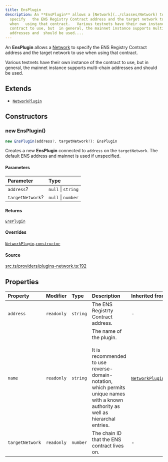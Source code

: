 ```yaml
---
title: EnsPlugin
description: An **EnsPlugin** allows a [Network](../classes/Network) to
  specify   the ENS Registry Contract address and the target network to use
  when   using that contract.   Various testnets have their own instance of the
  contract to use, but  in general, the mainnet instance supports multi-chain
  addresses and  should be used....
---
```


An **EnsPlugin** allows a [Network](../classes/Network) to specify 
 the ENS Registry Contract address and the target network to use when 
 using that contract.

 Various testnets have their own instance of the contract to use, but
 in general, the mainnet instance supports multi-chain addresses and
 should be used.

## Extends

- [`NetworkPlugin`](/content/classes/NetworkPlugin.mdx)

## Constructors

### new EnsPlugin()

```ts
new EnsPlugin(address?, targetNetwork?): EnsPlugin
```

Creates a new **EnsPlugin** connected to `address` on the
 `targetNetwork`. The default ENS address and mainnet is used
 if unspecified.

#### Parameters

| Parameter | Type |
| :------ | :------ |
| `address`? | `null` \| `string` |
| `targetNetwork`? | `null` \| `number` |

#### Returns

[`EnsPlugin`](/content/classes/EnsPlugin.mdx)

#### Overrides

[`NetworkPlugin`](/content/classes/NetworkPlugin.mdx).[`constructor`](/content/classes/NetworkPlugin.mdx#constructors)

#### Source

[src.ts/providers/plugins-network.ts:192](https://github.com/dominant-strategies/quais-6.js/blob/3f482dd134064d41657ff7dc9ba8162f741c9c83/src.ts/providers/plugins-network.ts#L192)

## Properties

| Property | Modifier | Type | Description | Inherited from |
| :------ | :------ | :------ | :------ | :------ |
| `address` | `readonly` | `string` | The ENS Registrty Contract address. | - |
| `name` | `readonly` | `string` | The name of the plugin.<br /><br /> It is recommended to use reverse-domain-notation, which permits<br /> unique names with a known authority as well as hierarchal entries. | [`NetworkPlugin`](/content/classes/NetworkPlugin.mdx).`name` |
| `targetNetwork` | `readonly` | `number` | The chain ID that the ENS contract lives on. | - |
